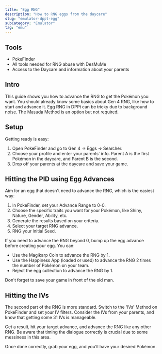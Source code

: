 ```yaml
---
title: "Egg RNG"
description: "How to RNG eggs from the daycare"
slug: "emulator-dppt-egg"
subCategory: "Emulator"
tag: "emu"
---
```


## Tools

- PokeFinder
- All tools needed for RNG abuse with DesMuMe
- Access to the Daycare and information about your parents

## Intro

This guide shows you how to advance the RNG to get the Pokémon you want. You should already know some basics about Gen 4 RNG, like how to start and advance it. Egg RNG in DPPt can be tricky due to background noise. The Masuda Method is an option but not required.

## Setup

Getting ready is easy:

1. Open PokeFinder and go to Gen 4 => Eggs => Searcher.
2. Choose your profile and enter your parents' info. Parent A is the first Pokémon in the daycare, and Parent B is the second.
3. Drop off your parents at the daycare and save your game.

## Hitting the PID using Egg Advances

Aim for an egg that doesn't need to advance the RNG, which is the easiest way:

1. In PokeFinder, set your Advance Range to 0-0.
2. Choose the specific traits you want for your Pokémon, like Shiny, Nature, Gender, Ability, etc.
3. Generate the results based on your criteria.
4. Select your target RNG advance.
5. RNG your Initial Seed.

If you need to advance the RNG beyond 0, bump up the egg advance before creating your egg. You can:

- Use the Magikarp Coin to advance the RNG by 1.
- Use the Happiness App (loaded or used) to advance the RNG 2 times the number of Pokémon on your team.
- Reject the egg collection to advance the RNG by 1.

Don't forget to save your game in front of the old man.

## Hitting the IVs

The second part of the RNG is more standard. Switch to the 'IVs' Method on PokeFinder and set your IV filters. Consider the IVs from your parents, and know that getting some 31 IVs is manageable.

Get a result, hit your target advance, and advance the RNG like any other RNG. Be aware that timing the dialogue correctly is crucial due to some messiness in this area.

Once done correctly, grab your egg, and you'll have your desired Pokémon.
